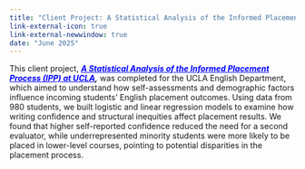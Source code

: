 ```yaml
---
title: "Client Project: A Statistical Analysis of the Informed Placement Process (IPP) at UCLA"
link-external-icon: true
link-external-newwindow: true
date: "June 2025"
---
```


This client project, [***A Statistical Analysis of the Informed Placement Process (IPP) at UCLA***](A_Statistical_Analysis_of_the_Informed_Placement_Process__IPP__at_UCLA_Final copy.pdf){style="color: blue;"}***,*** was completed for the UCLA English Department, which aimed to understand how self-assessments and demographic factors influence incoming students' English placement outcomes. Using data from 980 students, we built logistic and linear regression models to examine how writing confidence and structural inequities affect placement results. We found that higher self-reported confidence reduced the need for a second evaluator, while underrepresented minority students were more likely to be placed in lower-level courses, pointing to potential disparities in the placement process.
